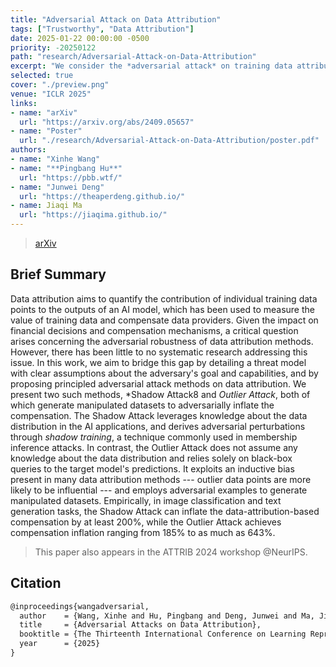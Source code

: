 ```yaml
---
title: "Adversarial Attack on Data Attribution"
tags: ["Trustworthy", "Data Attribution"]
date: 2025-01-22 00:00:00 -0500
priority: -20250122
path: "research/Adversarial-Attack-on-Data-Attribution"
excerpt: "We consider the *adversarial attack* on training data attribution methods."
selected: true
cover: "./preview.png"
venue: "ICLR 2025"
links:
- name: "arXiv"
  url: "https://arxiv.org/abs/2409.05657"
- name: "Poster"
  url: "./research/Adversarial-Attack-on-Data-Attribution/poster.pdf"
authors:
- name: "Xinhe Wang"
- name: "**Pingbang Hu**"
  url: "https://pbb.wtf/"
- name: "Junwei Deng"
  url: "https://theaperdeng.github.io/"
- name: Jiaqi Ma
  url: "https://jiaqima.github.io/"
---
```


> [arXiv](https://arxiv.org/abs/2409.05657)

## Brief Summary

Data attribution aims to quantify the contribution of individual training data points to the outputs of an AI model, which has been used to measure the value of training data and compensate data providers. Given the impact on financial decisions and compensation mechanisms, a critical question arises concerning the adversarial robustness of data attribution methods. However, there has been little to no systematic research addressing this issue. In this work, we aim to bridge this gap by detailing a threat model with clear assumptions about the adversary's goal and capabilities, and by proposing principled adversarial attack methods on data attribution. We present two such methods, *Shadow Attack8 and *Outlier Attack*, both of which generate manipulated datasets to adversarially inflate the compensation. The Shadow Attack leverages knowledge about the data distribution in the AI applications, and derives adversarial perturbations through *shadow training*, a technique commonly used in membership inference attacks. In contrast, the Outlier Attack does not assume any knowledge about the data distribution and relies solely on black-box queries to the target model's predictions. It exploits an inductive bias present in many data attribution methods --- outlier data points are more likely to be influential --- and employs adversarial examples to generate manipulated datasets. Empirically, in image classification and text generation tasks, the Shadow Attack can inflate the data-attribution-based compensation by at least 200%, while the Outlier Attack achieves compensation inflation ranging from 185% to as much as 643%.

> This paper also appears in the ATTRIB 2024 workshop @NeurIPS.

## Citation

```latex
@inproceedings{wangadversarial,
  author    = {Wang, Xinhe and Hu, Pingbang and Deng, Junwei and Ma, Jiaqi W},
  title     = {Adversarial Attacks on Data Attribution},
  booktitle = {The Thirteenth International Conference on Learning Representations},
  year      = {2025}
}
```
